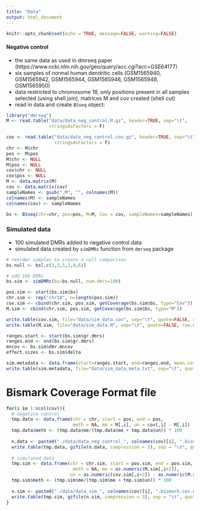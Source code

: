 ```yaml
---
title: "Data"
output: html_document
---
```


```r
knitr::opts_chunk$set(echo = TRUE, message=FALSE, warning=FALSE)
```

#### Negative control
- the same data as used in dmrseq paper (https://www.ncbi.nlm.nih.gov/geo/query/acc.cgi?acc=GSE64177)
- six samples of normal human dendritic cells (GSM1565940, GSM1565942, GSM1565944, GSM1565946, GSM1565948, GSM1565950)
- data restricted to chromosome 18, only positions present in all samples selected (using shell join), matrices M and cov created (shell cut)
- read in data and create `BSseq` object:
```r
library("dmrseq")
M <- read.table("data/data_neg_control.M.gz", header=TRUE, sep="\t", 
                stringsAsFactors = F)

cov <- read.table("data/data_neg_control.cov.gz", header=TRUE, sep="\t",
                  stringsAsFactors = F)
chr <- M$chr
pos <- M$pos
M$chr <- NULL
M$pos <- NULL
cov$chr <- NULL
cov$pos <- NULL
M <- data.matrix(M)
cov <- data.matrix(cov)
sampleNames <- gsub(".M", "", colnames(M))
colnames(M) <- sampleNames
colnames(cov) <- sampleNames

bs <- BSseq(chr=chr, pos=pos, M=M, Cov = cov, sampleNames=sampleNames)
```


### Simulated data
- 100 simulated DMRs added to negative control data
- simulated data created by `simDMRs` function from `dmrseq` package
```r
# reorder samples to create a null comparison 
bs.null <- bs[,c(1,3,5,2,4,6)]

# add 100 DMRs
bs.sim <- simDMRs(bs=bs.null, num.dmrs=100)

pos.sim <- start(bs.sim$bs)
chr.sim <- rep("chr18", n=length(pos.sim))
cov.sim <- cbind(chr.sim, pos.sim, getCoverage(bs.sim$bs, type="Cov"))
M.sim <- cbind(chr.sim, pos.sim, getCoverage(bs.sim$bs, type="M"))

write.table(cov.sim, file="data/sim_data.cov", sep="\t", quote=FALSE, row.names=FALSE)
write.table(M.sim, file="data/sim_data.M", sep="\t", quote=FALSE, row.names=FALSE)

ranges.start <- start(bs.sim$gr.dmrs)
ranges.end <- end(bs.sim$gr.dmrs)
mncov <- bs.sim$dmr.mncov
effect.sizes <- bs.sim$delta

sim.metadata <- data.frame(start=ranges.start, end=ranges.end, mean.cov=mncov, effect.size=effect.sizes)
write.table(sim.metadata, file="data/sim_data_meta.txt", sep="\t", quote=FALSE, row.names=FALSE)
```


# Bismark Coverage Format file
```r
for(i in 1:ncol(cov)){
  # negative control
  tmp.data <- data.frame(chr = chr, start = pos, end = pos, 
                         meth = NA, me = M[,i], un = cov[,i] - M[,i])
  tmp.data$meth <- (tmp.data$me/(tmp.data$me + tmp.data$un)) * 100
  
  n.data <- paste0("./data/data_neg_control_", colnames(cov)[i], ".bismark.cov.gz")
  write.table(tmp.data, gzfile(n.data, compression = 3), sep = "\t", quote = F, row.names = F, col.names = F)
  
  # simulated data
  tmp.sim <- data.frame(chr = chr.sim, start = pos.sim, end = pos.sim, 
                         meth = NA, me = as.numeric(M.sim[,i+2]), 
                        un = as.numeric(cov.sim[,i+2]) - as.numeric(M.sim[,i+2]))
  tmp.sim$meth <- (tmp.sim$me/(tmp.sim$me + tmp.sim$un)) * 100
  
  n.sim <- paste0("./data/data_sim_", colnames(cov)[i], ".bismark.cov.gz")
  write.table(tmp.sim, gzfile(n.sim, compression = 3), sep = "\t", quote = F, row.names = F, col.names = F)
}
```
